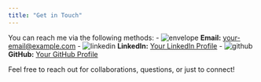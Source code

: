 ```yaml
---
title: "Get in Touch"
---
```


You can reach me via the following methods:
- ![envelope](https://cdnjs.cloudflare.com/ajax/libs/bootstrap-icons/1.8.1/icons/envelope.svg) **Email:** [your-email@example.com](mailto:your-email@example.com)
- ![linkedin](https://cdnjs.cloudflare.com/ajax/libs/bootstrap-icons/1.8.1/icons/linkedin.svg) **LinkedIn:** [Your LinkedIn Profile](https://www.linkedin.com/in/yourprofile)
- ![github](https://cdnjs.cloudflare.com/ajax/libs/bootstrap-icons/1.8.1/icons/github.svg) **GitHub:** [Your GitHub Profile](https://github.com/yourusername)


Feel free to reach out for collaborations, questions, or just to connect!